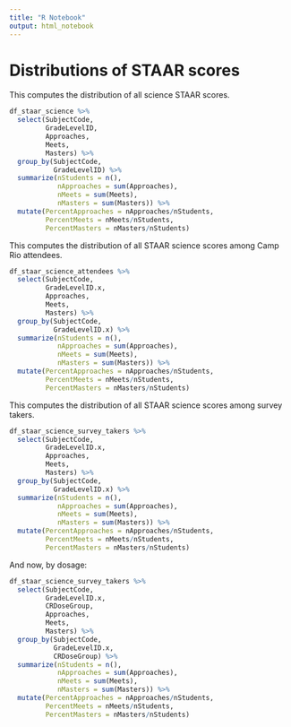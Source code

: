 ```yaml
---
title: "R Notebook"
output: html_notebook
---
```


# Distributions of STAAR scores

This computes the distribution of all science STAAR scores.

```r
df_staar_science %>%
  select(SubjectCode,
         GradeLevelID,
         Approaches,
         Meets,
         Masters) %>%
  group_by(SubjectCode,
           GradeLevelID) %>%
  summarize(nStudents = n(),
            nApproaches = sum(Approaches),
            nMeets = sum(Meets),
            nMasters = sum(Masters)) %>%
  mutate(PercentApproaches = nApproaches/nStudents,
         PercentMeets = nMeets/nStudents,
         PercentMasters = nMasters/nStudents)
```


This computes the distribution of all STAAR science scores among Camp Rio attendees.

```r
df_staar_science_attendees %>%
  select(SubjectCode,
         GradeLevelID.x,
         Approaches,
         Meets,
         Masters) %>%
  group_by(SubjectCode,
           GradeLevelID.x) %>%
  summarize(nStudents = n(),
            nApproaches = sum(Approaches),
            nMeets = sum(Meets),
            nMasters = sum(Masters)) %>%
  mutate(PercentApproaches = nApproaches/nStudents,
         PercentMeets = nMeets/nStudents,
         PercentMasters = nMasters/nStudents)
```


This computes the distribution of all STAAR science scores among survey takers.

```r
df_staar_science_survey_takers %>%
  select(SubjectCode,
         GradeLevelID.x,
         Approaches,
         Meets,
         Masters) %>%
  group_by(SubjectCode,
           GradeLevelID.x) %>%
  summarize(nStudents = n(),
            nApproaches = sum(Approaches),
            nMeets = sum(Meets),
            nMasters = sum(Masters)) %>%
  mutate(PercentApproaches = nApproaches/nStudents,
         PercentMeets = nMeets/nStudents,
         PercentMasters = nMasters/nStudents)
```

And now, by dosage:

```r
df_staar_science_survey_takers %>%
  select(SubjectCode,
         GradeLevelID.x,
         CRDoseGroup,
         Approaches,
         Meets,
         Masters) %>%
  group_by(SubjectCode,
           GradeLevelID.x,
           CRDoseGroup) %>%
  summarize(nStudents = n(),
            nApproaches = sum(Approaches),
            nMeets = sum(Meets),
            nMasters = sum(Masters)) %>%
  mutate(PercentApproaches = nApproaches/nStudents,
         PercentMeets = nMeets/nStudents,
         PercentMasters = nMasters/nStudents)
```

